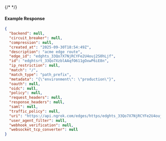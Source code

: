 {/* <!-- Code generated for API Clients. DO NOT EDIT. --> */}

#### Example Response
```json
{
  "backend": null,
  "circuit_breaker": null,
  "compression": null,
  "created_at": "2025-09-30T18:54:49Z",
  "description": "acme edge route",
  "edge_id": "edghts_33Qo7X7NjRCYFe2U4ouj2S0hLjf",
  "id": "edghtsrt_33Qo7XzblAAqfO611gOxwP6iE8n",
  "ip_restriction": null,
  "match": "/",
  "match_type": "path_prefix",
  "metadata": "{\"environment\": \"production\"}",
  "oauth": null,
  "oidc": null,
  "policy": null,
  "request_headers": null,
  "response_headers": null,
  "saml": null,
  "traffic_policy": null,
  "uri": "https://api.ngrok.com/edges/https/edghts_33Qo7X7NjRCYFe2U4ouj2S0hLjf/routes/edghtsrt_33Qo7XzblAAqfO611gOxwP6iE8n",
  "user_agent_filter": null,
  "webhook_verification": null,
  "websocket_tcp_converter": null
}

```